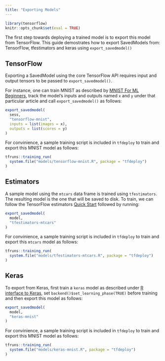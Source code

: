 ```yaml
---
title: "Exporting Models"
---
```


```r
library(tensorflow)
knitr::opts_chunk$set(eval = TRUE)
```

The first step towards deploying a trained model is to export this model from
TensorFlow. This guide demostrates how to export SavedModels from: TensorFlow,
tfestimators and keras using `export_savedmodel()`

## TensorFlow

Exporting a SavedModel using the core TensorFlow API requires input and output
tensors to be passed to `export_savedmodel()`.

For instance, one can train MNIST as described by [MNIST For ML Beginners](https://tensorflow.rstudio.com/tensorflow/articles/tutorial_mnist_beginners.html), track
the model's inputs and outputs named `x` and `y` under that particular article and
call `export_savedmodel()` as follows:

```r
export_savedmodel(
  sess,
  "tensorflow-mnist",
  inputs = list(images = x),
  outputs = list(scores = y)
)
```

For convinience, a sample training script is included in `tfdeploy` to train and
export this MNIST model as follows:

```r
tfruns::training_run(
  system.file("models/tensorflow-mnist.R", package = "tfdeploy")
)
```

## Estimators

A sample model using the `mtcars` data frame is trained using `tfestimators`.  The resulting model is the one that will be saved to disk. To train, we can follow the TensorFlow estimators [Quick Start](https://tensorflow.rstudio.com/tfestimators/)
followed by running:

```r
export_savedmodel(
  model,
  "tfestimators-mtcars"
)
```

For convinience, a sample training script is included in `tfdeploy` to train and
export this `mtcars` model as follows:

```r
tfruns::training_run(
  system.file("models/tfestimators-mtcars.R", package = "tfdeploy")
)
```

## Keras

To export from Keras, first train a `keras` model as described under [R interface to Keras](https://tensorflow.rstudio.com/keras/),
set `backend()$set_learning_phase(TRUE)` before training and then export this model as follows:

```r
export_savedmodel(
  model,
  "keras-mnist"
)
```

For convinience, a sample training script is included in `tfdeploy` to train and
export this MNIST model as follows:

```r
tfruns::training_run(
  system.file("models/keras-mnist.R", package = "tfdeploy")
)
```
